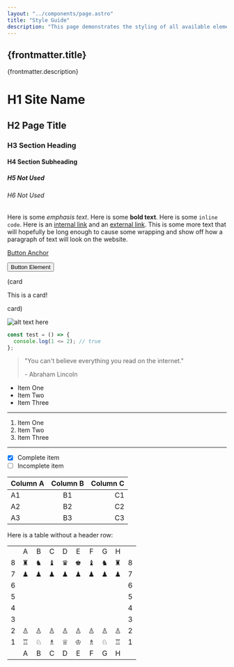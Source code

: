 ```yaml
---
layout: "../components/page.astro"
title: "Style Guide"
description: "This page demonstrates the styling of all available elements."
---
```


## {frontmatter.title}

<p>{frontmatter.description}</p>

# H1 Site Name

## H2 Page Title

### H3 Section Heading

#### H4 Section Subheading

##### H5 Not Used

###### H6 Not Used

Here is some *emphasis text*. Here is some **bold text**. Here is some `inline code`. Here is an [internal link](/) and an [external link](https://github.com). This is some more text that will hopefully be long enough to cause some wrapping and show off how a paragraph of text will look on the website.

<a class="button" href="/style">Button Anchor</a>

<button>Button Element</button>

(card

This is a card!

card)

![alt text here](/trees.jpg)

```js
const test = () => {
  console.log(1 <= 2); // true
};
```

> "You can't believe everything you read on the internet."
>
> \- Abraham Lincoln

- Item One
- Item Two
- Item Three

---

1. Item One
1. Item Two
1. Item Three

---

- [x] Complete item
- [ ] Incomplete item

|Column A | Column B | Column C |
|:--------|:--------:|---------:|
| A1      | B1       | C1       |
| A2      | B2       | C2       |
| A3      | B3       | C3       |

Here is a table without a header row:

|   |         |         |         |         |         |         |         |         |   |
|:-:|:-------:|:-------:|:-------:|:-------:|:-------:|:-------:|:-------:|:-------:|:-:|
|   |    A    |    B    |    C    |    D    |    E    |    F    |    G    |    H    |   |
| 8 | &#9820; | &#9822; | &#9821; | &#9819; | &#9818; | &#9821; | &#9822; | &#9820; | 8 |
| 7 | &#9823; | &#9823; | &#9823; | &#9823; | &#9823; | &#9823; | &#9823; | &#9823; | 7 |
| 6 |         |         |         |         |         |         |         |         | 6 |
| 5 |         |         |         |         |         |         |         |         | 5 |
| 4 |         |         |         |         |         |         |         |         | 4 |
| 3 |         |         |         |         |         |         |         |         | 3 |
| 2 | &#9817; | &#9817; | &#9817; | &#9817; | &#9817; | &#9817; | &#9817; | &#9817; | 2 |
| 1 | &#9814; | &#9816; | &#9815; | &#9813; | &#9812; | &#9815; | &#9816; | &#9814; | 1 |
|   |    A    |    B    |    C    |    D    |    E    |    F    |    G    |    H    |   |